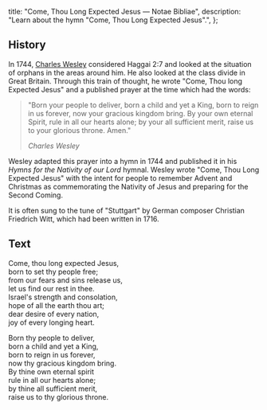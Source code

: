  title: "Come, Thou Long Expected Jesus — Notae Bibliae",
  description: "Learn about the hymn \"Come, Thou Long Expected Jesus\".",
};

<Initial text="Come, Thou Long Expected Jesus" />

## History

In 1744, [Charles Wesley](/liturgy/music/composers/charles-wesley) considered Haggai 2:7 and looked at the situation of orphans in the areas around him. He also looked at the class divide in Great Britain. Through this train of thought, he wrote "Come, Thou long Expected Jesus" and a published prayer at the time which had the words:

> "Born your people to deliver, born a child and yet a King, born to reign in us forever, now your gracious kingdom bring. By your own eternal Spirit, rule in all our hearts alone; by your all sufficient merit, raise us to your glorious throne. Amen."
>
> <cite>Charles Wesley</cite>

Wesley adapted this prayer into a hymn in 1744 and published it in his *Hymns for the Nativity of our Lord* hymnal. Wesley wrote "Come, Thou Long Expected Jesus" with the intent for people to remember Advent and Christmas as commemorating the Nativity of Jesus and preparing for the Second Coming.

It is often sung to the tune of "Stuttgart" by German composer Christian Friedrich Witt, which had been written in 1716.

## Text

Come, thou long expected Jesus,<br/>
born to set thy people free;<br/>
from our fears and sins release us,<br/>
let us find our rest in thee.<br/>
Israel's strength and consolation,<br/>
hope of all the earth thou art;<br/>
dear desire of every nation,<br/>
joy of every longing heart.

Born thy people to deliver,<br/>
born a child and yet a King,<br/>
born to reign in us forever,<br/>
now thy gracious kingdom bring.<br/>
By thine own eternal spirit<br/>
rule in all our hearts alone;<br/>
by thine all sufficient merit,<br/>
raise us to thy glorious throne.
